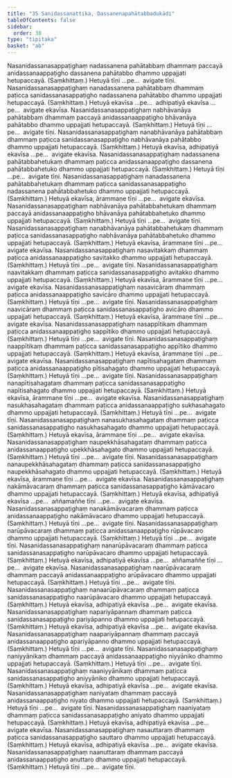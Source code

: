 ```yaml
---
title: "35 Sanidassanattika, Dassanenapahātabbadukādi"
tableOfContents: false
sidebar:
  order: 30
type: "tipitaka"
basket: "ab"
---
```



<DynamicBreadcrumb />

<Division number="97">

<Paragraph number="217">
Nasanidassanasappaṭighaṃ nadassanena pahātabbaṃ dhammaṃ paccayā anidassanaappaṭigho dassanena pahātabbo dhammo uppajjati hetupaccayā. (Saṃkhittaṃ.) Hetuyā tīṇi …pe…  avigate tīṇi.
</Paragraph>

<Paragraph number="218">
Nasanidassanasappaṭighaṃ nanadassanena pahātabbaṃ dhammaṃ paṭicca sanidassanasappaṭigho nadassanena pahātabbo dhammo uppajjati hetupaccayā. (Saṃkhittaṃ.) Hetuyā ekavīsa …pe…  adhipatiyā ekavīsa …pe…  avigate ekavīsa.
</Paragraph>

</Division>
<Division number="98">

<Paragraph number="219">
Nasanidassanasappaṭighaṃ nabhāvanāya pahātabbaṃ dhammaṃ paccayā anidassanaappaṭigho bhāvanāya pahātabbo dhammo uppajjati hetupaccayā. (Saṃkhittaṃ.) Hetuyā tīṇi …pe…  avigate tīṇi.
</Paragraph>

<Paragraph number="220">
Nasanidassanasappaṭighaṃ nanabhāvanāya pahātabbaṃ dhammaṃ paṭicca sanidassanasappaṭigho nabhāvanāya pahātabbo dhammo uppajjati hetupaccayā. (Saṃkhittaṃ.) Hetuyā ekavīsa, adhipatiyā ekavīsa …pe…  avigate ekavīsa.
</Paragraph>

</Division>
<Division number="99">

<Paragraph number="221">
Nasanidassanasappaṭighaṃ nadassanena pahātabbahetukaṃ dhammaṃ paṭicca anidassanaappaṭigho dassanena pahātabbahetuko dhammo uppajjati hetupaccayā. (Saṃkhittaṃ.) Hetuyā tīṇi …pe…  avigate tīṇi.
</Paragraph>

<Paragraph number="222">
Nasanidassanasappaṭighaṃ nanadassanena pahātabbahetukaṃ dhammaṃ paṭicca sanidassanasappaṭigho nadassanena pahātabbahetuko dhammo uppajjati hetupaccayā. (Saṃkhittaṃ.) Hetuyā ekavīsa, ārammaṇe tīṇi …pe…  avigate ekavīsa.
</Paragraph>

</Division>
<Division number="100">

<Paragraph number="223">
Nasanidassanasappaṭighaṃ nabhāvanāya pahātabbahetukaṃ dhammaṃ paccayā anidassanaappaṭigho bhāvanāya pahātabbahetuko dhammo uppajjati hetupaccayā. (Saṃkhittaṃ.) Hetuyā tīṇi …pe…  avigate tīṇi.
</Paragraph>

<Paragraph number="224">
Nasanidassanasappaṭighaṃ nanabhāvanāya pahātabbahetukaṃ dhammaṃ paṭicca sanidassanasappaṭigho nabhāvanāya pahātabbahetuko dhammo uppajjati hetupaccayā. (Saṃkhittaṃ.) Hetuyā ekavīsa, ārammaṇe tīṇi …pe…  avigate ekavīsa.
</Paragraph>

</Division>
<Division number="101">

<Paragraph number="225">
Nasanidassanasappaṭighaṃ nasavitakkaṃ dhammaṃ paṭicca anidassanaappaṭigho savitakko dhammo uppajjati hetupaccayā. (Saṃkhittaṃ.) Hetuyā tīṇi …pe…  avigate tīṇi.
</Paragraph>

<Paragraph number="226">
Nasanidassanasappaṭighaṃ naavitakkaṃ dhammaṃ paṭicca sanidassanasappaṭigho avitakko dhammo uppajjati hetupaccayā. (Saṃkhittaṃ.) Hetuyā ekavīsa, ārammaṇe tīṇi …pe…  avigate ekavīsa.
</Paragraph>

</Division>
<Division number="102">

<Paragraph number="227">
Nasanidassanasappaṭighaṃ nasavicāraṃ dhammaṃ paṭicca anidassanaappaṭigho savicāro dhammo uppajjati hetupaccayā. (Saṃkhittaṃ.) Hetuyā tīṇi …pe…  avigate tīṇi.
</Paragraph>

<Paragraph number="228">
Nasanidassanasappaṭighaṃ naavicāraṃ dhammaṃ paṭicca sanidassanasappaṭigho avicāro dhammo uppajjati hetupaccayā. (Saṃkhittaṃ.) Hetuyā ekavīsa, ārammaṇe tīṇi …pe…  avigate ekavīsa.
</Paragraph>

</Division>
<Division number="103">

<Paragraph number="229">
Nasanidassanasappaṭighaṃ nasappītikaṃ dhammaṃ paṭicca anidassanaappaṭigho sappītiko dhammo uppajjati hetupaccayā. (Saṃkhittaṃ.) Hetuyā tīṇi …pe…  avigate tīṇi.
</Paragraph>

<Paragraph number="230">
Nasanidassanasappaṭighaṃ naappītikaṃ dhammaṃ paṭicca sanidassanasappaṭigho appītiko dhammo uppajjati hetupaccayā. (Saṃkhittaṃ.) Hetuyā ekavīsa, ārammaṇe tīṇi …pe…  avigate ekavīsa.
</Paragraph>

</Division>
<Division number="104">

<Paragraph number="231">
Nasanidassanasappaṭighaṃ napītisahagataṃ dhammaṃ paṭicca anidassanaappaṭigho pītisahagato dhammo uppajjati hetupaccayā. (Saṃkhittaṃ.) Hetuyā tīṇi …pe…  avigate tīṇi.
</Paragraph>

<Paragraph number="232">
Nasanidassanasappaṭighaṃ nanapītisahagataṃ dhammaṃ paṭicca sanidassanasappaṭigho napītisahagato dhammo uppajjati hetupaccayā. (Saṃkhittaṃ.) Hetuyā ekavīsa, ārammaṇe tīṇi …pe…  avigate ekavīsa.
</Paragraph>

</Division>
<Division number="105">

<Paragraph number="233">
Nasanidassanasappaṭighaṃ nasukhasahagataṃ dhammaṃ paṭicca anidassanaappaṭigho sukhasahagato dhammo uppajjati hetupaccayā. (Saṃkhittaṃ.) Hetuyā tīṇi …pe…  avigate tīṇi.
</Paragraph>

<Paragraph number="234">
Nasanidassanasappaṭighaṃ nanasukhasahagataṃ dhammaṃ paṭicca sanidassanasappaṭigho nasukhasahagato dhammo uppajjati hetupaccayā. (Saṃkhittaṃ.) Hetuyā ekavīsa, ārammaṇe tīṇi …pe…  avigate ekavīsa.
</Paragraph>

</Division>
<Division number="106">

<Paragraph number="235">
Nasanidassanasappaṭighaṃ naupekkhāsahagataṃ dhammaṃ paṭicca anidassanaappaṭigho upekkhāsahagato dhammo uppajjati hetupaccayā. (Saṃkhittaṃ.) Hetuyā tīṇi …pe…  avigate tīṇi.
</Paragraph>

<Paragraph number="236">
Nasanidassanasappaṭighaṃ nanaupekkhāsahagataṃ dhammaṃ paṭicca sanidassanasappaṭigho naupekkhāsahagato dhammo uppajjati hetupaccayā. (Saṃkhittaṃ.) Hetuyā ekavīsa, ārammaṇe tīṇi …pe…  avigate ekavīsa.
</Paragraph>

</Division>
<Division number="107">

<Paragraph number="237">
Nasanidassanasappaṭighaṃ nakāmāvacaraṃ dhammaṃ paṭicca sanidassanasappaṭigho kāmāvacaro dhammo uppajjati hetupaccayā. (Saṃkhittaṃ.) Hetuyā ekavīsa, adhipatiyā ekavīsa …pe…  aññamaññe tīṇi …pe…  avigate ekavīsa.
</Paragraph>

<Paragraph number="238">
Nasanidassanasappaṭighaṃ nanakāmāvacaraṃ dhammaṃ paṭicca anidassanaappaṭigho nakāmāvacaro dhammo uppajjati hetupaccayā. (Saṃkhittaṃ.) Hetuyā tīṇi …pe…  avigate tīṇi.
</Paragraph>

</Division>
<Division number="108">

<Paragraph number="239">
Nasanidassanasappaṭighaṃ narūpāvacaraṃ dhammaṃ paṭicca anidassanaappaṭigho rūpāvacaro dhammo uppajjati hetupaccayā. (Saṃkhittaṃ.) Hetuyā tīṇi …pe…  avigate tīṇi.
</Paragraph>

<Paragraph number="240">
Nasanidassanasappaṭighaṃ nanarūpāvacaraṃ dhammaṃ paṭicca sanidassanasappaṭigho narūpāvacaro dhammo uppajjati hetupaccayā. (Saṃkhittaṃ.) Hetuyā ekavīsa, adhipatiyā ekavīsa …pe…  aññamaññe tīṇi …pe…  avigate ekavīsa.
</Paragraph>

</Division>
<Division number="109">

<Paragraph number="241">
Nasanidassanasappaṭighaṃ naarūpāvacaraṃ dhammaṃ paccayā anidassanaappaṭigho arūpāvacaro dhammo uppajjati hetupaccayā. (Saṃkhittaṃ.) Hetuyā tīṇi …pe…  avigate tīṇi.
</Paragraph>

<Paragraph number="242">
Nasanidassanasappaṭighaṃ nanaarūpāvacaraṃ dhammaṃ paṭicca sanidassanasappaṭigho naarūpāvacaro dhammo uppajjati hetupaccayā. (Saṃkhittaṃ.) Hetuyā ekavīsa, adhipatiyā ekavīsa …pe…  avigate ekavīsa.
</Paragraph>

</Division>
<Division number="110">

<Paragraph number="243">
Nasanidassanasappaṭighaṃ napariyāpannaṃ dhammaṃ paṭicca sanidassanasappaṭigho pariyāpanno dhammo uppajjati hetupaccayā. (Saṃkhittaṃ.) Hetuyā ekavīsa, adhipatiyā ekavīsa …pe…  avigate ekavīsa.
</Paragraph>

<Paragraph number="244">
Nasanidassanasappaṭighaṃ naapariyāpannaṃ dhammaṃ paccayā anidassanaappaṭigho apariyāpanno dhammo uppajjati hetupaccayā. (Saṃkhittaṃ.) Hetuyā tīṇi …pe…  avigate tīṇi.
</Paragraph>

</Division>
<Division number="111">

<Paragraph number="245">
Nasanidassanasappaṭighaṃ naniyyānikaṃ dhammaṃ paccayā anidassanaappaṭigho niyyāniko dhammo uppajjati hetupaccayā. (Saṃkhittaṃ.) Hetuyā tīṇi …pe…  avigate tīṇi.
</Paragraph>

<Paragraph number="246">
Nasanidassanasappaṭighaṃ naaniyyānikaṃ dhammaṃ paṭicca sanidassanasappaṭigho aniyyāniko dhammo uppajjati hetupaccayā. (Saṃkhittaṃ.) Hetuyā ekavīsa, adhipatiyā ekavīsa …pe…  avigate ekavīsa.
</Paragraph>

</Division>
<Division number="112">

<Paragraph number="247">
Nasanidassanasappaṭighaṃ naniyataṃ dhammaṃ paccayā anidassanaappaṭigho niyato dhammo uppajjati hetupaccayā. (Saṃkhittaṃ.) Hetuyā tīṇi …pe…  avigate tīṇi.
</Paragraph>

<Paragraph number="248">
Nasanidassanasappaṭighaṃ naaniyataṃ dhammaṃ paṭicca sanidassanasappaṭigho aniyato dhammo uppajjati hetupaccayā. (Saṃkhittaṃ.) Hetuyā ekavīsa, adhipatiyā ekavīsa …pe…  avigate ekavīsa.
</Paragraph>

</Division>
<Division number="113">

<Paragraph number="249">
Nasanidassanasappaṭighaṃ nasauttaraṃ dhammaṃ paṭicca sanidassanasappaṭigho sauttaro dhammo uppajjati hetupaccayā. (Saṃkhittaṃ.) Hetuyā ekavīsa, adhipatiyā ekavīsa …pe…  avigate ekavīsa.
</Paragraph>

<Paragraph number="250">
Nasanidassanasappaṭighaṃ naanuttaraṃ dhammaṃ paccayā anidassanaappaṭigho anuttaro dhammo uppajjati hetupaccayā. (Saṃkhittaṃ.) Hetuyā tīṇi …pe…  avigate tīṇi.
</Paragraph>
</Division>